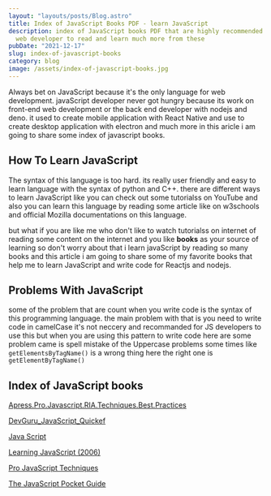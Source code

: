 ```yaml
---
layout: "layouts/posts/Blog.astro"
title: Index of JavaScript Books PDF - learn JavaScript
description: index of JavaScript books PDF that are highly recommended for every
  web developer to read and learn much more from these
pubDate: "2021-12-17"
slug: index-of-javascript-books
category: blog
image: /assets/index-of-javascript-books.jpg
---
```



Always bet on JavaScript because it's the only language for web development. javaScript developer never got hungry because its work on front-end web development or the back end developer with nodejs and deno. it used to create mobile application with React Native and use to create desktop application with electron and much more in this aricle i am going to share some index of javascript books.

## How To Learn JavaScript

The syntax of this language is too hard. its really user friendly and easy to learn language with the syntax of python and C++. there are different ways to learn JavaScript like you can check out some tutorialss on YouTube and also you can learn this language by reading some article like on w3schools and official Mozilla documentations on this language.

but what if you are like me who don't like to watch tutorialss on internet of reading some content on the internet and you like **books** as your source of learning so don't worry about that i learn javaScript by reading so many books and this article i am going to share some of my favorite books that help me to learn JavaScript and write code for Reactjs and nodejs.

## Problems With JavaScript

some of the problem that are count when you write code is the syntax of this programming language. the main problem with that is you need to write code in camelCase it's not neccery and recommanded for JS developers to use this but when you are using this pattern to write code here are some problem came is spell mistake of the Uppercase problems some times like `getElementsByTagName()` is a wrong thing here the right one is `getElementByTagName()`

<Ad />

## Index of JavaScript books

[Apress.Pro.Javascript.RIA.Techniques.Best.Practices](https://theswissbay.ch/pdf/Gentoomen%20Library/Programming/JavaScript/Apress.Pro.Javascript.RIA.Techniques.Best.Practices.Performance.And.Presentation.May.2009.eBook-ELOHiM.pdf)

[DevGuru_JavaScript_Quickef](https://theswissbay.ch/pdf/Gentoomen%20Library/Programming/JavaScript/DevGuru_JavaScript_Quickef.pdf)

[Java Script](https://theswissbay.ch/pdf/Gentoomen%20Library/Programming/JavaScript/Java%20Script.pdf)

[Learning JavaScript (2006)](https://theswissbay.ch/pdf/Gentoomen%20Library/Programming/JavaScript/Learning%20JavaScript%20%282006%29.chm)

[Pro JavaScript Techniques](https://theswissbay.ch/pdf/Gentoomen%20Library/Programming/JavaScript/Pro%20JavaScript%20Techniques.pdf)

[The JavaScript Pocket Guide](https://theswissbay.ch/pdf/Gentoomen%20Library/Programming/JavaScript/The%20JavaScript%20Pocket%20Guide.pdf)
